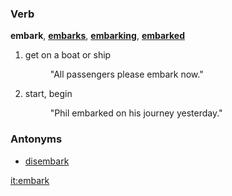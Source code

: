 ===Verb===
'''embark''', '''[[embarks]]''', '''[[embarking]]''', '''[[embarked]]'''

# get on a boat or ship
#: "All passengers please embark now."
# start, begin
#: "Phil embarked on his journey yesterday."

===Antonyms===
*[[disembark]]

[[it:embark]]
